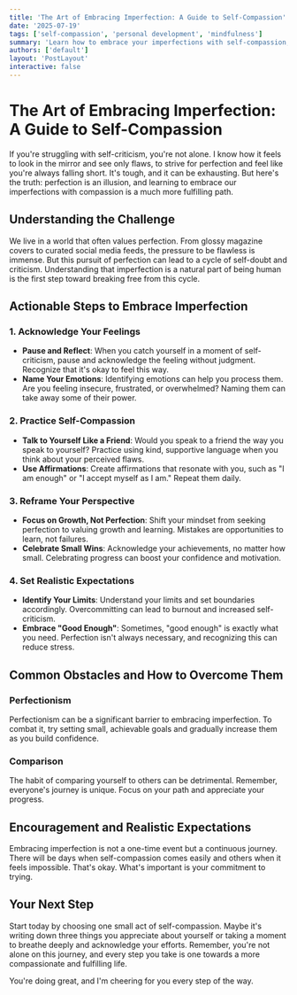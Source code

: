 ```yaml
---
title: 'The Art of Embracing Imperfection: A Guide to Self-Compassion'
date: '2025-07-19'
tags: ['self-compassion', 'personal development', 'mindfulness']
summary: 'Learn how to embrace your imperfections with self-compassion, transforming self-criticism into a journey of growth and understanding.'
authors: ['default']
layout: 'PostLayout'
interactive: false
---
```


# The Art of Embracing Imperfection: A Guide to Self-Compassion

If you're struggling with self-criticism, you're not alone. I know how it feels to look in the mirror and see only flaws, to strive for perfection and feel like you're always falling short. It's tough, and it can be exhausting. But here's the truth: perfection is an illusion, and learning to embrace our imperfections with compassion is a much more fulfilling path.

## Understanding the Challenge

We live in a world that often values perfection. From glossy magazine covers to curated social media feeds, the pressure to be flawless is immense. But this pursuit of perfection can lead to a cycle of self-doubt and criticism. Understanding that imperfection is a natural part of being human is the first step toward breaking free from this cycle.

## Actionable Steps to Embrace Imperfection

### 1. Acknowledge Your Feelings

- **Pause and Reflect**: When you catch yourself in a moment of self-criticism, pause and acknowledge the feeling without judgment. Recognize that it's okay to feel this way.
- **Name Your Emotions**: Identifying emotions can help you process them. Are you feeling insecure, frustrated, or overwhelmed? Naming them can take away some of their power.

### 2. Practice Self-Compassion

- **Talk to Yourself Like a Friend**: Would you speak to a friend the way you speak to yourself? Practice using kind, supportive language when you think about your perceived flaws.
- **Use Affirmations**: Create affirmations that resonate with you, such as "I am enough" or "I accept myself as I am." Repeat them daily.

### 3. Reframe Your Perspective

- **Focus on Growth, Not Perfection**: Shift your mindset from seeking perfection to valuing growth and learning. Mistakes are opportunities to learn, not failures.
- **Celebrate Small Wins**: Acknowledge your achievements, no matter how small. Celebrating progress can boost your confidence and motivation.

### 4. Set Realistic Expectations

- **Identify Your Limits**: Understand your limits and set boundaries accordingly. Overcommitting can lead to burnout and increased self-criticism.
- **Embrace "Good Enough"**: Sometimes, "good enough" is exactly what you need. Perfection isn't always necessary, and recognizing this can reduce stress.

## Common Obstacles and How to Overcome Them

### Perfectionism

Perfectionism can be a significant barrier to embracing imperfection. To combat it, try setting small, achievable goals and gradually increase them as you build confidence.

### Comparison

The habit of comparing yourself to others can be detrimental. Remember, everyone's journey is unique. Focus on your path and appreciate your progress.

## Encouragement and Realistic Expectations

Embracing imperfection is not a one-time event but a continuous journey. There will be days when self-compassion comes easily and others when it feels impossible. That's okay. What's important is your commitment to trying.

## Your Next Step

Start today by choosing one small act of self-compassion. Maybe it's writing down three things you appreciate about yourself or taking a moment to breathe deeply and acknowledge your efforts. Remember, you're not alone on this journey, and every step you take is one towards a more compassionate and fulfilling life.

You're doing great, and I'm cheering for you every step of the way.